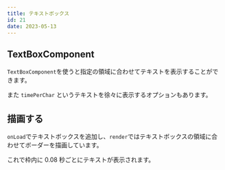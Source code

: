 ```yaml
---
title: テキストボックス
id: 21
date: 2023-05-13
---
```



## TextBoxComponent

`TextBoxComponent`を使うと指定の領域に合わせてテキストを表示することができます。

また `timePerChar` というテキストを徐々に表示するオプションもあります。

<DocLink document="https://docs.flame-engine.org/latest/flame/rendering/text_rendering.html#textboxcomponent" />
<DocLink reference="https://pub.dev/documentation/flame/latest/components/TextBoxComponent-class.html" />

## 描画する

`onLoad`でテキストボックスを追加し、`render`ではテキストボックスの領域に合わせてボーダーを描画しています。

<ExampleCode file="text_box/game.dart" />

これで枠内に 0.08 秒ごとにテキストが表示されます。
